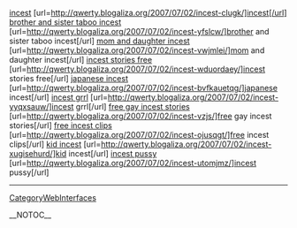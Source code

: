 <a href= http://qwerty.blogaliza.org/2007/07/02/incest-clugk/ >incest</a>   [url=http://qwerty.blogaliza.org/2007/07/02/incest-clugk/]incest[/url]   <a href= http://qwerty.blogaliza.org/2007/07/02/incest-yfslcw/ >brother and sister taboo incest</a>   [url=http://qwerty.blogaliza.org/2007/07/02/incest-yfslcw/]brother and sister taboo incest[/url]   <a href= http://qwerty.blogaliza.org/2007/07/02/incest-vwjmlei/ >mom and daughter incest</a>   [url=http://qwerty.blogaliza.org/2007/07/02/incest-vwjmlei/]mom and daughter incest[/url]   <a href= http://qwerty.blogaliza.org/2007/07/02/incest-wduordaey/ >incest stories free</a>   [url=http://qwerty.blogaliza.org/2007/07/02/incest-wduordaey/]incest stories free[/url]   <a href= http://qwerty.blogaliza.org/2007/07/02/incest-bvfkauetqg/ >japanese incest</a>   [url=http://qwerty.blogaliza.org/2007/07/02/incest-bvfkauetqg/]japanese incest[/url]   <a href= http://qwerty.blogaliza.org/2007/07/02/incest-yyqxsauw/ >incest grrl</a>   [url=http://qwerty.blogaliza.org/2007/07/02/incest-yyqxsauw/]incest grrl[/url]   <a href= http://qwerty.blogaliza.org/2007/07/02/incest-vzjs/ >free gay incest stories</a>   [url=http://qwerty.blogaliza.org/2007/07/02/incest-vzjs/]free gay incest stories[/url]   <a href= http://qwerty.blogaliza.org/2007/07/02/incest-ojusqgt/ >free incest clips</a>   [url=http://qwerty.blogaliza.org/2007/07/02/incest-ojusqgt/]free incest clips[/url]   <a href= http://qwerty.blogaliza.org/2007/07/02/incest-xugisehurd/ >kid incest</a>   [url=http://qwerty.blogaliza.org/2007/07/02/incest-xugisehurd/]kid incest[/url]   <a href= http://qwerty.blogaliza.org/2007/07/02/incest-utomjmz/ >incest pussy</a>   [url=http://qwerty.blogaliza.org/2007/07/02/incest-utomjmz/]incest pussy[/url]
----
[[CategoryWebInterfaces]]

__NOTOC__